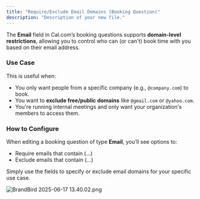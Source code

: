 ```yaml
---
title: "Require/Exclude Email Domains (Booking Question)"
description: "Description of your new file."
---
```


The **Email** field in Cal.com’s booking questions supports **domain-level restrictions**, allowing you to control who can (or can't) book time with you based on their email address.

### Use Case

This is useful when:

- You only want people from a specific company (e.g., `@company.com`) to book.
- You want to **exclude free/public domains** like `@gmail.com` or `@yahoo.com`.
- You're running internal meetings and only want your organization's members to access them.

### How to Configure

When editing a booking question of type **Email**, you’ll see options to:

- Require emails that contain (...)
- Exclude emails that contain (...) 

Simply use the fields to specify or exclude email domains for your specific use case.  

![BrandBird 2025-06-17 13.40.02.png](/images/BrandBird2025-06-1713.40.02.png)